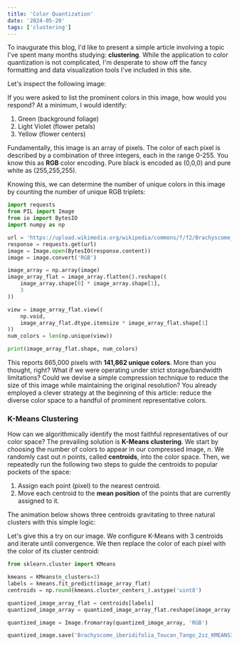```yaml
---
title: 'Color Quantization'
date: '2024-05-20'
tags: ['clustering']
---
```


To inaugurate this blog, I'd like to present a simple article involving a topic I've spent
many months studying: **clustering**. While the application to color quantization is
not complicated, I'm desperate to show off the fancy formatting and data visualization tools
I've included in this site.

Let's inspect the following image:

<MdxImage 
    src='https://upload.wikimedia.org/wikipedia/commons/f/f2/Brachyscome_iberidifolia_Toucan_Tango_2zz.jpg'
    alt="Brachyscome iberidifolia"
    maxWidth={1000}
/>

If you were asked to list the prominent colors in this image, how would you respond?
At a minimum, I would identify:

1. Green (background foliage)
2. Light Violet (flower petals)
3. Yellow (flower centers)

Fundamentally, this image is an array of pixels. The color of each pixel is described by
a combination of three integers, each in the range 0-255. You know this as **RGB**
color encoding. Pure black is encoded as (0,0,0) and pure white as (255,255,255).

Knowing this, we can determine the number of unique colors in this image by counting the
number of unique RGB triplets:

```python title="python"
import requests
from PIL import Image
from io import BytesIO
import numpy as np

url = 'https://upload.wikimedia.org/wikipedia/commons/f/f2/Brachyscome_iberidifolia_Toucan_Tango_2zz.jpg'
response = requests.get(url)
image = Image.open(BytesIO(response.content))
image = image.convert('RGB')

image_array = np.array(image)
image_array_flat = image_array.flatten().reshape((
    image_array.shape[0] * image_array.shape[1],
    3
))

view = image_array_flat.view((
    np.void,
    image_array_flat.dtype.itemsize * image_array_flat.shape[1]
))
num_colors = len(np.unique(view))

print(image_array_flat.shape, num_colors)
```

This reports 665,000 pixels with **141,862 unique colors**. More than you thought, right?
What if we were operating under strict storage/bandwidth limitations? Could we
devise a simple compression technique to reduce the size of this image while
maintaining the original resolution? You already employed a clever strategy
at the beginning of this article: reduce the diverse color space to a handful
of prominent representative colors.

### K-Means Clustering

How can we algorithmically identify the most faithful representatives of our color
space? The prevailing solution is **K-Means clustering**. We start by choosing the
number of colors to appear in our compressed image, *n*. We randomly cast out *n* points,
called **centroids**, into the color space. Then, we repeatedly run the following two steps to guide
the centroids to popular pockets of the space:

1. Assign each point (pixel) to the nearest centroid.
2. Move each centroid to the **mean position** of the points that are currently assigned to it.

The animation below shows three centroids gravitating to three natural clusters with this simple logic:

<MdxImage 
    src='https://upload.wikimedia.org/wikipedia/commons/e/ea/K-means_convergence.gif'
    alt="K-means convergence animation"
    maxWidth={512}
/>

Let's give this a try on our image. We configure K-Means with 3 centroids and iterate until convergence.
We then replace the color of each pixel with the color of its cluster centroid:

```python title="python"
from sklearn.cluster import KMeans

kmeans = KMeans(n_clusters=3)
labels = kmeans.fit_predict(image_array_flat)
centroids = np.round(kmeans.cluster_centers_).astype('uint8')

quantized_image_array_flat = centroids[labels]
quantized_image_array = quantized_image_array_flat.reshape(image_array.shape)

quantized_image = Image.fromarray(quantized_image_array, 'RGB')

quantized_image.save('Brachyscome_iberidifolia_Toucan_Tango_2zz_KMEANS3.png', 'PNG')
```

<LazyPlot filePath='color-quantization/plotly_fig.json'/>